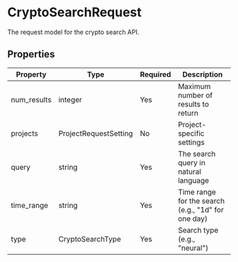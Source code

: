 # CryptoSearchRequest

The request model for the crypto search API.

## Properties

| Property | Type | Required | Description |
|----------|------|----------|-------------|
| num_results | integer | Yes | Maximum number of results to return |
| projects | ProjectRequestSetting | No | Project-specific settings |
| query | string | Yes | The search query in natural language |
| time_range | string | Yes | Time range for the search (e.g., "1d" for one day) |
| type | CryptoSearchType | Yes | Search type (e.g., "neural") |
